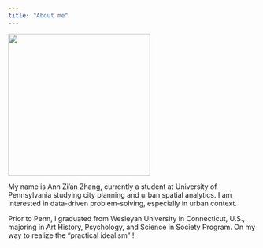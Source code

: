 ```yaml
---
title: "About me"
---
```


<!-- Use a grid -->
::: {.grid}

<!-- Left column has a width of 4/12 and shows a picture of me -->
::: {.g-col-4}
![](images/profile-pic.jpeg){width=3in}
:::

<!-- Text gets a column with width 8/12 -->
::: {.g-col-8}

My name is Ann Zi'an Zhang, currently a student at University of Pennsylvania studying city planning and urban spatial analytics. I am interested in data-driven problem-solving, especially in urban context. 

Prior to Penn, I graduated from Wesleyan University in Connecticut, U.S., majoring in Art History, Psychology, and Science in Society Program. On my way to realize the "practical idealism" !

::: 

:::



